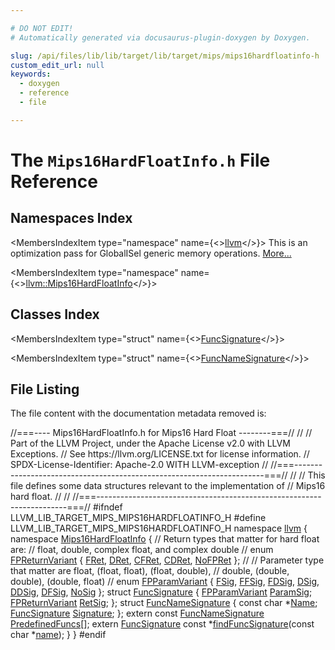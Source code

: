 ```yaml
---

# DO NOT EDIT!
# Automatically generated via docusaurus-plugin-doxygen by Doxygen.

slug: /api/files/lib/lib/target/lib/target/mips/mips16hardfloatinfo-h
custom_edit_url: null
keywords:
  - doxygen
  - reference
  - file

---
```





# The `Mips16HardFloatInfo.h` File Reference

<DoxygenPage pluginConfig={pluginConfig}>



## Namespaces Index

<MembersIndex>

<MembersIndexItem
  type="namespace"
  name={<><a href="/docs/api/namespaces/llvm">llvm</a></>}>
This is an optimization pass for GlobalISel generic memory operations. <a href="/docs/api/namespaces/llvm/#details">More...</a>
</MembersIndexItem>

<MembersIndexItem
  type="namespace"
  name={<><a href="/docs/api/namespaces/llvm/mips16hardfloatinfo">llvm::Mips16HardFloatInfo</a></>}>
</MembersIndexItem>

</MembersIndex>

## Classes Index

<MembersIndex>

<MembersIndexItem
  type="struct"
  name={<><a href="/docs/api/structs/llvm/mips16hardfloatinfo/funcsignature">FuncSignature</a></>}>
</MembersIndexItem>

<MembersIndexItem
  type="struct"
  name={<><a href="/docs/api/structs/llvm/mips16hardfloatinfo/funcnamesignature">FuncNameSignature</a></>}>
</MembersIndexItem>

</MembersIndex>


## File Listing

The file content with the documentation metadata removed is:

<ProgramListing>

<Link id="l00001" /><CodeLine lineNumber="1"><Highlight kind="comment">//===---- Mips16HardFloatInfo.h for Mips16 Hard Float              --------===//</Highlight><Highlight kind="normal"></Highlight></CodeLine>
<Link id="l00002" /><CodeLine lineNumber="2"><Highlight kind="normal"></Highlight><Highlight kind="comment">//</Highlight><Highlight kind="normal"></Highlight></CodeLine>
<Link id="l00003" /><CodeLine lineNumber="3"><Highlight kind="normal"></Highlight><Highlight kind="comment">// Part of the LLVM Project, under the Apache License v2.0 with LLVM Exceptions.</Highlight><Highlight kind="normal"></Highlight></CodeLine>
<Link id="l00004" /><CodeLine lineNumber="4"><Highlight kind="normal"></Highlight><Highlight kind="comment">// See https://llvm.org/LICENSE.txt for license information.</Highlight><Highlight kind="normal"></Highlight></CodeLine>
<Link id="l00005" /><CodeLine lineNumber="5"><Highlight kind="normal"></Highlight><Highlight kind="comment">// SPDX-License-Identifier: Apache-2.0 WITH LLVM-exception</Highlight><Highlight kind="normal"></Highlight></CodeLine>
<Link id="l00006" /><CodeLine lineNumber="6"><Highlight kind="normal"></Highlight><Highlight kind="comment">//</Highlight><Highlight kind="normal"></Highlight></CodeLine>
<Link id="l00007" /><CodeLine lineNumber="7"><Highlight kind="normal"></Highlight><Highlight kind="comment">//===----------------------------------------------------------------------===//</Highlight><Highlight kind="normal"></Highlight></CodeLine>
<Link id="l00008" /><CodeLine lineNumber="8"><Highlight kind="normal"></Highlight><Highlight kind="comment">//</Highlight><Highlight kind="normal"></Highlight></CodeLine>
<Link id="l00009" /><CodeLine lineNumber="9"><Highlight kind="normal"></Highlight><Highlight kind="comment">// This file defines some data structures relevant to the implementation of</Highlight><Highlight kind="normal"></Highlight></CodeLine>
<Link id="l00010" /><CodeLine lineNumber="10"><Highlight kind="normal"></Highlight><Highlight kind="comment">// Mips16 hard float.</Highlight><Highlight kind="normal"></Highlight></CodeLine>
<Link id="l00011" /><CodeLine lineNumber="11"><Highlight kind="normal"></Highlight><Highlight kind="comment">//</Highlight><Highlight kind="normal"></Highlight></CodeLine>
<Link id="l00012" /><CodeLine lineNumber="12"><Highlight kind="normal"></Highlight><Highlight kind="comment">//</Highlight><Highlight kind="normal"></Highlight></CodeLine>
<Link id="l00013" /><CodeLine lineNumber="13"><Highlight kind="normal"></Highlight><Highlight kind="comment">//===----------------------------------------------------------------------===//</Highlight><Highlight kind="normal"></Highlight></CodeLine>
<Link id="l00014" /><CodeLine lineNumber="14"><Highlight kind="normal"></Highlight></CodeLine>
<Link id="l00015" /><CodeLine lineNumber="15"><Highlight kind="normal"></Highlight><Highlight kind="preprocessor">#ifndef LLVM&#95;LIB&#95;TARGET&#95;MIPS&#95;MIPS16HARDFLOATINFO&#95;H</Highlight><Highlight kind="normal"></Highlight></CodeLine>
<Link id="l00016" /><CodeLine lineNumber="16"><Highlight kind="normal"></Highlight><Highlight kind="preprocessor">#define LLVM&#95;LIB&#95;TARGET&#95;MIPS&#95;MIPS16HARDFLOATINFO&#95;H</Highlight><Highlight kind="normal"></Highlight></CodeLine>
<Link id="l00017" /><CodeLine lineNumber="17"><Highlight kind="normal"></Highlight></CodeLine>
<Link id="l00018" /><CodeLine lineNumber="18"><Highlight kind="normal"></Highlight><Highlight kind="keyword">namespace </Highlight><Highlight kind="normal"><a href="/docs/api/namespaces/llvm">llvm</a> &#123;</Highlight></CodeLine>
<Link id="l00019" /><CodeLine lineNumber="19"><Highlight kind="normal"></Highlight></CodeLine>
<Link id="l00020" /><CodeLine lineNumber="20"><Highlight kind="normal"></Highlight><Highlight kind="keyword">namespace </Highlight><Highlight kind="normal"><a href="/docs/api/namespaces/llvm/mips16hardfloatinfo">Mips16HardFloatInfo</a> &#123;</Highlight></CodeLine>
<Link id="l00021" /><CodeLine lineNumber="21"><Highlight kind="normal"></Highlight></CodeLine>
<Link id="l00022" /><CodeLine lineNumber="22"><Highlight kind="normal"></Highlight><Highlight kind="comment">// Return types that matter for hard float are:</Highlight><Highlight kind="normal"></Highlight></CodeLine>
<Link id="l00023" /><CodeLine lineNumber="23"><Highlight kind="normal"></Highlight><Highlight kind="comment">// float, double, complex float, and complex double</Highlight><Highlight kind="normal"></Highlight></CodeLine>
<Link id="l00024" /><CodeLine lineNumber="24"><Highlight kind="normal"></Highlight><Highlight kind="comment">//</Highlight><Highlight kind="normal"></Highlight></CodeLine>
<Link id="l00025" /><CodeLine lineNumber="25" lineLink="/docs/api/namespaces/llvm/mips16hardfloatinfo/#a5387065378850a0af9c83c6c9be194c8a704eca2e16df05e8422e57a85d57761c"><Highlight kind="normal"></Highlight><Highlight kind="keyword">enum</Highlight><Highlight kind="normal"> <a href="/docs/api/namespaces/llvm/mips16hardfloatinfo/#a5387065378850a0af9c83c6c9be194c8">FPReturnVariant</a> &#123; <a href="/docs/api/namespaces/llvm/mips16hardfloatinfo/#a5387065378850a0af9c83c6c9be194c8ab9054550919cf82ebf34b55671cb1f7b">FRet</a>, <a href="/docs/api/namespaces/llvm/mips16hardfloatinfo/#a5387065378850a0af9c83c6c9be194c8a21b21e3ae7f13048c51cc3bd7ea6eea4">DRet</a>, <a href="/docs/api/namespaces/llvm/mips16hardfloatinfo/#a5387065378850a0af9c83c6c9be194c8a70d46a5a855a959d7b1f10e1709cb18a">CFRet</a>, <a href="/docs/api/namespaces/llvm/mips16hardfloatinfo/#a5387065378850a0af9c83c6c9be194c8a704eca2e16df05e8422e57a85d57761c">CDRet</a>, <a href="/docs/api/namespaces/llvm/mips16hardfloatinfo/#a5387065378850a0af9c83c6c9be194c8a70dd5cfcc7bd5984882132b19405aaaf">NoFPRet</a> &#125;;</Highlight></CodeLine>
<Link id="l00026" /><CodeLine lineNumber="26"><Highlight kind="normal"></Highlight></CodeLine>
<Link id="l00027" /><CodeLine lineNumber="27"><Highlight kind="normal"></Highlight><Highlight kind="comment">//</Highlight><Highlight kind="normal"></Highlight></CodeLine>
<Link id="l00028" /><CodeLine lineNumber="28"><Highlight kind="normal"></Highlight><Highlight kind="comment">// Parameter type that matter are float, (float, float), (float, double),</Highlight><Highlight kind="normal"></Highlight></CodeLine>
<Link id="l00029" /><CodeLine lineNumber="29"><Highlight kind="normal"></Highlight><Highlight kind="comment">// double, (double, double), (double, float)</Highlight><Highlight kind="normal"></Highlight></CodeLine>
<Link id="l00030" /><CodeLine lineNumber="30"><Highlight kind="normal"></Highlight><Highlight kind="comment">//</Highlight><Highlight kind="normal"></Highlight></CodeLine>
<Link id="l00031" /><CodeLine lineNumber="31" lineLink="/docs/api/namespaces/llvm/mips16hardfloatinfo/#a08000664dd01b3bba7f8e1f3ea82fe0eac47e64362f0ede647e7b827114532f1e"><Highlight kind="normal"></Highlight><Highlight kind="keyword">enum</Highlight><Highlight kind="normal"> <a href="/docs/api/namespaces/llvm/mips16hardfloatinfo/#a08000664dd01b3bba7f8e1f3ea82fe0e">FPParamVariant</a> &#123; <a href="/docs/api/namespaces/llvm/mips16hardfloatinfo/#a08000664dd01b3bba7f8e1f3ea82fe0ea7a0fd2febd2b3b785846818b0343f36b">FSig</a>, <a href="/docs/api/namespaces/llvm/mips16hardfloatinfo/#a08000664dd01b3bba7f8e1f3ea82fe0ea7ecf5de7b2393d57bac8ec92e9458aa4">FFSig</a>, <a href="/docs/api/namespaces/llvm/mips16hardfloatinfo/#a08000664dd01b3bba7f8e1f3ea82fe0ea521fdddc5840cfeeb309b025392a8f6e">FDSig</a>, <a href="/docs/api/namespaces/llvm/mips16hardfloatinfo/#a08000664dd01b3bba7f8e1f3ea82fe0ea3c7c0b406890b364d5c285eef26c1bf9">DSig</a>, <a href="/docs/api/namespaces/llvm/mips16hardfloatinfo/#a08000664dd01b3bba7f8e1f3ea82fe0eac47e64362f0ede647e7b827114532f1e">DDSig</a>, <a href="/docs/api/namespaces/llvm/mips16hardfloatinfo/#a08000664dd01b3bba7f8e1f3ea82fe0ea36a79d29d28813351423e868e8ce4066">DFSig</a>, <a href="/docs/api/namespaces/llvm/mips16hardfloatinfo/#a08000664dd01b3bba7f8e1f3ea82fe0ea588ff0078c93ca869477f457b49a918f">NoSig</a> &#125;;</Highlight></CodeLine>
<Link id="l00032" /><CodeLine lineNumber="32"><Highlight kind="normal"></Highlight></CodeLine>
<Link id="l00033" /><CodeLine lineNumber="33" lineLink="/docs/api/structs/llvm/mips16hardfloatinfo/funcsignature"><Highlight kind="normal"></Highlight><Highlight kind="keyword">struct </Highlight><Highlight kind="normal"><a href="/docs/api/structs/llvm/mips16hardfloatinfo/funcsignature">FuncSignature</a> &#123;</Highlight></CodeLine>
<Link id="l00034" /><CodeLine lineNumber="34" lineLink="/docs/api/structs/llvm/mips16hardfloatinfo/funcsignature/#ae93e3a16deaca6cf2d495ff0a1af30f0"><Highlight kind="normal">  <a href="/docs/api/namespaces/llvm/mips16hardfloatinfo/#a08000664dd01b3bba7f8e1f3ea82fe0e">FPParamVariant</a> <a href="/docs/api/structs/llvm/mips16hardfloatinfo/funcsignature/#ae93e3a16deaca6cf2d495ff0a1af30f0">ParamSig</a>;</Highlight></CodeLine>
<Link id="l00035" /><CodeLine lineNumber="35" lineLink="/docs/api/structs/llvm/mips16hardfloatinfo/funcsignature/#ae09960ba79489d76f12ca1386ddb780c"><Highlight kind="normal">  <a href="/docs/api/namespaces/llvm/mips16hardfloatinfo/#a5387065378850a0af9c83c6c9be194c8">FPReturnVariant</a> <a href="/docs/api/structs/llvm/mips16hardfloatinfo/funcsignature/#ae09960ba79489d76f12ca1386ddb780c">RetSig</a>;</Highlight></CodeLine>
<Link id="l00036" /><CodeLine lineNumber="36"><Highlight kind="normal">&#125;;</Highlight></CodeLine>
<Link id="l00037" /><CodeLine lineNumber="37"><Highlight kind="normal"></Highlight></CodeLine>
<Link id="l00038" /><CodeLine lineNumber="38" lineLink="/docs/api/structs/llvm/mips16hardfloatinfo/funcnamesignature"><Highlight kind="normal"></Highlight><Highlight kind="keyword">struct </Highlight><Highlight kind="normal"><a href="/docs/api/structs/llvm/mips16hardfloatinfo/funcnamesignature">FuncNameSignature</a> &#123;</Highlight></CodeLine>
<Link id="l00039" /><CodeLine lineNumber="39" lineLink="/docs/api/structs/llvm/mips16hardfloatinfo/funcnamesignature/#aeeff1e2add8ff00b2bce8563b7601024"><Highlight kind="normal">  </Highlight><Highlight kind="keyword">const</Highlight><Highlight kind="normal"> </Highlight><Highlight kind="keywordtype">char</Highlight><Highlight kind="normal"> &#42;<a href="/docs/api/structs/llvm/mips16hardfloatinfo/funcnamesignature/#aeeff1e2add8ff00b2bce8563b7601024">Name</a>;</Highlight></CodeLine>
<Link id="l00040" /><CodeLine lineNumber="40" lineLink="/docs/api/structs/llvm/mips16hardfloatinfo/funcnamesignature/#a1f86058e63979eb174262381f0a5dfc0"><Highlight kind="normal">  <a href="/docs/api/structs/llvm/mips16hardfloatinfo/funcsignature">FuncSignature</a> <a href="/docs/api/structs/llvm/mips16hardfloatinfo/funcnamesignature/#a1f86058e63979eb174262381f0a5dfc0">Signature</a>;</Highlight></CodeLine>
<Link id="l00041" /><CodeLine lineNumber="41"><Highlight kind="normal">&#125;;</Highlight></CodeLine>
<Link id="l00042" /><CodeLine lineNumber="42"><Highlight kind="normal"></Highlight></CodeLine>
<Link id="l00043" /><CodeLine lineNumber="43"><Highlight kind="normal"></Highlight><Highlight kind="keyword">extern</Highlight><Highlight kind="normal"> </Highlight><Highlight kind="keyword">const</Highlight><Highlight kind="normal"> <a href="/docs/api/structs/llvm/mips16hardfloatinfo/funcnamesignature">FuncNameSignature</a> <a href="/docs/api/namespaces/llvm/mips16hardfloatinfo/#a1a17ce96c65b223071f9bd4adae70786">PredefinedFuncs</a>&#91;&#93;;</Highlight></CodeLine>
<Link id="l00044" /><CodeLine lineNumber="44"><Highlight kind="normal"></Highlight></CodeLine>
<Link id="l00045" /><CodeLine lineNumber="45"><Highlight kind="normal"></Highlight><Highlight kind="keyword">extern</Highlight><Highlight kind="normal"> <a href="/docs/api/structs/llvm/mips16hardfloatinfo/funcsignature">FuncSignature</a> </Highlight><Highlight kind="keyword">const</Highlight><Highlight kind="normal"> &#42;<a href="/docs/api/namespaces/llvm/mips16hardfloatinfo/#a69fe9395c105f669ee4e8e7b03b4c3ca">findFuncSignature</a>(</Highlight><Highlight kind="keyword">const</Highlight><Highlight kind="normal"> </Highlight><Highlight kind="keywordtype">char</Highlight><Highlight kind="normal"> &#42;<a href="/docs/api/files/lib/lib/target/lib/target/aarch64/smeabipass-cpp/#a8f8f80d37794cde9472343e4487ba3eb">name</a>);</Highlight></CodeLine>
<Link id="l00046" /><CodeLine lineNumber="46"><Highlight kind="normal">&#125;</Highlight></CodeLine>
<Link id="l00047" /><CodeLine lineNumber="47"><Highlight kind="normal">&#125;</Highlight></CodeLine>
<Link id="l00048" /><CodeLine lineNumber="48"><Highlight kind="normal"></Highlight></CodeLine>
<Link id="l00049" /><CodeLine lineNumber="49"><Highlight kind="normal"></Highlight><Highlight kind="preprocessor">#endif</Highlight></CodeLine>

</ProgramListing>


</DoxygenPage>
